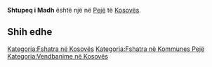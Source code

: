 {{Fshat në 
 | Emri                = Shtupeq i Madh
 | EmriAlt                = 
 | NAME_SHORT_FORM=      
 | NAME_GENERIC=      
 | NAME_SORT_NAME_RO=      SHTUPEQIMADH
 | FULL_NAME_RO = Shtupeq i Madh
 | FULL_NAME_ND_RO=Shtupeq i Madh
 | SORT_NAME_RG=SHTUPEQIMADH
 | FULL_NAME_RG=Shtupeq i Madh
 | FULL_NAME_ND_RG=Shtupeq i Madh
 | SRP_NAME_SHORT_FORM=      
 | SRP_NAME_GENERIC=      
 | SRP_NAME_SORT_NAME_RO=      
 | SRP_FULL_NAME_RO = 
 | SRP_FULL_NAME_ND_RO=
 | SRP_SORT_NAME_RG=
 | SRP_FULL_NAME_RG=
 | SRP_FULL_NAME_ND_RG=
 | Emri (Rasa dhanore) = 
 | Figura              = 
 | Shteti              = Kosovo
 | Komuna              = Pejë
 | Kodi postar         = 
 | Sipërfaqja          = 

 | Popullsia           = 

 | Regj. i popullsisë  = 
 | Dend. e popullsisë  = 
 | Faqja zyrtare       = 
 <!--- Koordinatat ----> 
 | Gjerësia            = 42.700556
 | Gjatësia            = 20.171944
 | Lartësia            = 
}}
'''Shtupeq i Madh''' është një [[]] në [[Pejë]] të [[Kosovës]].

<!-- == Gjeografia == -->
<!-- == Historia == -->
<!-- == Demografia == -->
== Shih edhe ==
{{Komuna Pejë}}
{{Kosovo-Administrata-Cung}}

[[Kategoria:Fshatra në Kosovës]]
[[Kategoria:Fshatra në Kommunes Pejë]]
[[Kategoria:Vendbanime në Kosovës]]